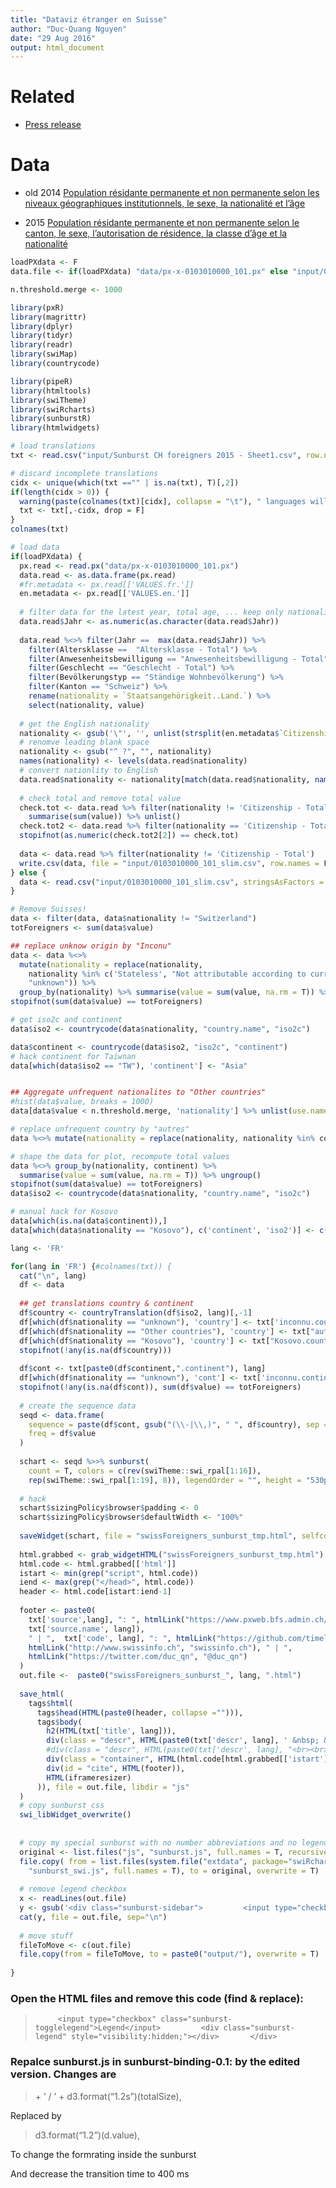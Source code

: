```yaml
---
title: "Dataviz étranger en Suisse"
author: "Duc-Quang Nguyen"
date: "29 Aug 2016"
output: html_document
---
```


# Related

* [Press release](http://www.bfs.admin.ch/bfs/portal/fr/index/themen/01/01/new/nip_detail.Document.205535.pdf)

# Data 

* old 2014 [Population résidante permanente et non permanente selon les niveaux géographiques institutionnels, le sexe, la nationalité et l'âge](https://www.pxweb.bfs.admin.ch/Selection.aspx?px_language=fr&px_db=px-x-0103010000_101&px_tableid=px-x-0103010000_101\px-x-0103010000_101.px&px_type=PX)

* 2015 [Population résidante permanente et non permanente selon le canton, le sexe, l'autorisation de résidence, la classe d'âge et la nationalité](https://www.pxweb.bfs.admin.ch/DownloadFile.aspx?file=px-x-0103010000_101)

```r
loadPXdata <- F
data.file <- if(loadPXdata) "data/px-x-0103010000_101.px" else "input/0103010000_101_slim.csv"

n.threshold.merge <- 1000

library(pxR)
library(magrittr)
library(dplyr)
library(tidyr)
library(readr)
library(swiMap)
library(countrycode)

library(pipeR)
library(htmltools)
library(swiTheme)
library(swiRcharts)
library(sunburstR)
library(htmlwidgets)

```


```r
# load translations
txt <- read.csv("input/Sunburst CH foreigners 2015 - Sheet1.csv", row.names = 1, stringsAsFactors = F)

# discard incomplete translations
cidx <- unique(which(txt =="" | is.na(txt), T)[,2])
if(length(cidx > 0)) {
  warning(paste(colnames(txt)[cidx], collapse = "\t"), " languages will be discarded!", "\n")
  txt <- txt[,-cidx, drop = F]
}
colnames(txt)

# load data
if(loadPXdata) {
  px.read <- read.px("data/px-x-0103010000_101.px")
  data.read <- as.data.frame(px.read)
  #fr.metadata <- px.read[['VALUES.fr.']]
  en.metadata <- px.read[['VALUES.en.']]
  
  # filter data for the latest year, total age, ... keep only nationality and value
  data.read$Jahr <- as.numeric(as.character(data.read$Jahr))
  
  data.read %<>% filter(Jahr ==  max(data.read$Jahr)) %>%
    filter(Altersklasse ==  "Altersklasse - Total") %>%
    filter(Anwesenheitsbewilligung == "Anwesenheitsbewilligung - Total") %>%
    filter(Geschlecht == "Geschlecht - Total") %>%
    filter(Bevölkerungstyp == "Ständige Wohnbevölkerung") %>%
    filter(Kanton == "Schweiz") %>%
    rename(nationality = `Staatsangehörigkeit..Land.`) %>%
    select(nationality, value)
    
  # get the English nationality 
  nationality <- gsub('\"', '', unlist(strsplit(en.metadata$`Citizenship..Country.`, ",")))
  # renomve leading blank space
  nationality <- gsub("^ ?", "", nationality)
  names(nationality) <- levels(data.read$nationality)
  # convert nationlity to English
  data.read$nationality <- nationality[match(data.read$nationality, names(nationality))]
  
  # check total and remove total value
  check.tot <- data.read %>% filter(nationality != 'Citizenship - Total') %>%
    summarise(sum(value)) %>% unlist()
  check.tot2 <- data.read %>% filter(nationality == 'Citizenship - Total') %>% unlist()
  stopifnot(as.numeric(check.tot2[2]) == check.tot)
  
  data <- data.read %>% filter(nationality != 'Citizenship - Total')
  write.csv(data, file = "input/0103010000_101_slim.csv", row.names = F)
} else {
  data <- read.csv("input/0103010000_101_slim.csv", stringsAsFactors = F)
}
```

```r

# Remove Suisses!
data <- filter(data, data$nationality != "Switzerland")
totForeigners <- sum(data$value)

## replace unknow origin by "Inconu"
data <- data %<>% 
  mutate(nationality = replace(nationality,
    nationality %in% c('Stateless', "Not attributable according to current borders", "No indication"),
    "unknown")) %>% 
  group_by(nationality) %>% summarise(value = sum(value, na.rm = T)) %>% ungroup()
stopifnot(sum(data$value) == totForeigners)

# get iso2c and continent
data$iso2 <- countrycode(data$nationality, "country.name", "iso2c")

data$continent <- countrycode(data$iso2, "iso2c", "continent")
# hack continent for Taiwnan
data[which(data$iso2 == "TW"), 'continent'] <- "Asia"


## Aggregate unfrequent nationalites to "Other countries"
#hist(data$value, breaks = 1000)
data[data$value < n.threshold.merge, 'nationality'] %>% unlist(use.name = F) -> countries.sub

# replace unfrequent country by "autres"
data %<>% mutate(nationality = replace(nationality, nationality %in% countries.sub, "Other countries"))

# shape the data for plot, recompute total values
data %<>% group_by(nationality, continent) %>% 
  summarise(value = sum(value, na.rm = T)) %>% ungroup()
stopifnot(sum(data$value) == totForeigners)
data$iso2 <- countrycode(data$nationality, "country.name", "iso2c")

# manual hack for Kosovo
data[which(is.na(data$continent)),]
data[which(data$nationality == "Kosovo"), c('continent', 'iso2')] <- c('Europe', 'XK') 
```

```r
lang <- 'FR'

for(lang in 'FR') {#colnames(txt)) {
  cat("\n", lang)
  df <- data
  
  ## get translations country & continent
  df$country <- countryTranslation(df$iso2, lang)[,-1]
  df[which(df$nationality == "unknown"), 'country'] <- txt['inconnu.country', lang]
  df[which(df$nationality == "Other countries"), 'country'] <- txt["autrespays.country", lang]
  df[which(df$nationality == "Kosovo"), 'country'] <- txt["Kosovo.country", lang]
  stopifnot(!any(is.na(df$country)))
  
  df$cont <- txt[paste0(df$continent,".continent"), lang]
  df[which(df$nationality == "unknown"), 'cont'] <- txt['inconnu.continent', lang]
  stopifnot(!any(is.na(df$cont)), sum(df$value) == totForeigners)
  
  # create the sequence data
  seqd <- data.frame(
    sequence = paste(df$cont, gsub("(\\-|\\,)", " ", df$country), sep = "-"), 
    freq = df$value
  )
  
  schart <- seqd %>>% sunburst(
    count = T, colors = c(rev(swiTheme::swi_rpal[1:16]),
    rep(swiTheme::swi_rpal[1:19], 8)), legendOrder = "", height = "530px")
  
  # hack
  schart$sizingPolicy$browser$padding <- 0
  schart$sizingPolicy$browser$defaultWidth <- "100%"
  
  saveWidget(schart, file = "swissForeigners_sunburst_tmp.html", selfcontained = FALSE, libdir = "js")
 
  html.grabbed <- grab_widgetHTML("swissForeigners_sunburst_tmp.html")
  html.code <- html.grabbed[['html']]
  istart <- min(grep("script", html.code))
  iend <- max(grep("</head>", html.code))
  header <- html.code[istart:iend-1]
  
  footer <- paste0(
    txt['source',lang], ": ", htmlLink("https://www.pxweb.bfs.admin.ch/Selection.aspx?px_language=fr&px_db=px-x-0103010000_101&px_tableid=px-x-0103010000_101%5Cpx-x-0103010000_101.px&px_type=PX", 
    txt['source.name', lang]),
    " | ",  txt['code', lang], ": ", htmlLink("https://github.com/timelyportfolio/sunburstR", "sunburstR"), " | ",
    htmlLink("http://www.swissinfo.ch", "swissinfo.ch"), " | ",
    htmlLink("https://twitter.com/duc_qn", "@duc_qn")
  )
  out.file <-  paste0("swissForeigners_sunburst_", lang, ".html")
  
  save_html(
    tags$html(
      tags$head(HTML(paste0(header, collapse =""))),
      tags$body(
        h2(HTML(txt['title', lang])), 
        div(class = "descr", HTML(paste0(txt['descr', lang], ' &nbsp; &nbsp; <img src="Interactive_icon.svg.png" width="20" align="top">'))),
        #div(class = "descr", HTML(paste0(txt['descr', lang], "<br><br>","<i>", txt['descr2', lang], '</i>'))),
        div(class = "container", HTML(html.code[html.grabbed[['istart']]:html.grabbed[['iend']]])),
        div(id = "cite", HTML(footer)),
        HTML(iframeresizer)
      )), file = out.file, libdir = "js"
  )
  # copy sunburst css
  swi_libWidget_overwrite()
  
    
  # copy my special sunburst with no number abbreviations and no legend
  original <- list.files("js", "sunburst.js", full.names = T, recursive = T)
  file.copy( from = list.files(system.file("extdata", package="swiRcharts"),
    "sunburst_swi.js", full.names = T), to = original, overwrite = T)
  
  # remove legend checkbox
  x <- readLines(out.file)
  y <- gsub('<div class="sunburst-sidebar">         <input type="checkbox" class="sunburst-togglelegend">Legend</input>         <div class="sunburst-legend" style="visibility:hidden;"></div>       </div>', "", x, fixed = T)
  cat(y, file = out.file, sep="\n")
  
  # move stuff
  fileToMove <- c(out.file)
  file.copy(from = fileToMove, to = paste0("output/"), overwrite = T)
    
}
```


### Open the HTML files and remove this code (find & replace):
> <div class="sunburst-sidebar">         <input type="checkbox" class="sunburst-togglelegend">Legend</input>         <div class="sunburst-legend" style="visibility:hidden;"></div>       </div> 

### Repalce sunburst.js in sunburst-binding-0.1: by the edited version. Changes are
> \+ ' / ' + d3.format("1.2s")(totalSize),

Replaced by 

> d3.format("1.2")(d.value),

To change the formrating inside the sunburst

And decrease the transition time to 400 ms


